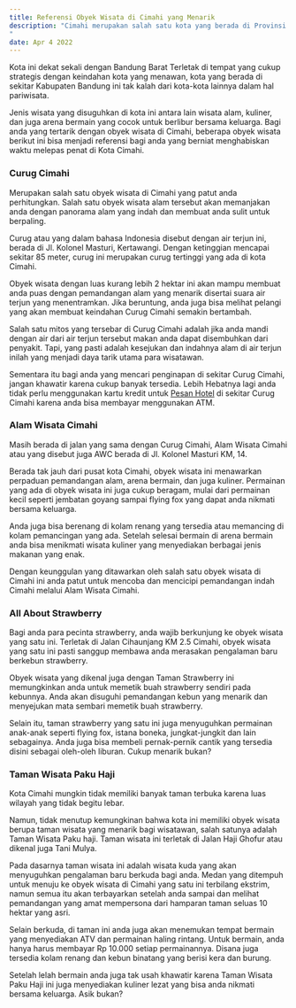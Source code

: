 ```yaml
---
title: Referensi Obyek Wisata di Cimahi yang Menarik
description: "Cimahi merupakan salah satu kota yang berada di Provinsi Jawa Barat yang memiliki banyak obyek wisata yang menjadi tujuan para wisatawan. 
"
date: Apr 4 2022
---
```


Kota ini dekat sekali dengan Bandung Barat Terletak di tempat yang cukup strategis dengan keindahan kota yang menawan, kota yang berada di sekitar Kabupaten Bandung ini tak kalah dari kota-kota lainnya dalam hal pariwisata.

Jenis wisata yang disuguhkan di kota ini antara lain wisata alam, kuliner, dan juga arena bermain yang cocok untuk berlibur bersama keluarga. 
Bagi anda yang tertarik dengan obyek wisata di Cimahi, beberapa obyek wisata berikut ini bisa menjadi referensi bagi anda yang berniat menghabiskan waktu melepas penat di Kota Cimahi.

### Curug Cimahi
Merupakan salah satu obyek wisata di Cimahi yang patut anda perhitungkan. Salah satu obyek wisata alam tersebut akan memanjakan anda dengan panorama alam yang indah dan membuat anda sulit untuk berpaling.

Curug atau yang dalam bahasa Indonesia disebut dengan air terjun ini, berada di Jl. Kolonel Masturi, Kertawangi. Dengan ketinggian mencapai sekitar 85 meter, curug ini merupakan curug tertinggi yang ada di kota Cimahi.

Obyek wisata dengan luas kurang lebih 2 hektar ini akan mampu membuat anda puas dengan pemandangan alam yang menarik disertai suara air terjun yang menentramkan.
Jika beruntung, anda juga bisa melihat pelangi yang akan membuat keindahan Curug Cimahi semakin bertambah.

Salah satu mitos yang tersebar di Curug Cimahi adalah jika anda mandi dengan air dari air terjun tersebut makan anda dapat disembuhkan dari penyakit. 
Tapi, yang pasti adalah kesejukan dan indahnya alam di air terjun inilah yang menjadi daya tarik utama para wisatawan. 

Sementara itu bagi anda yang mencari penginapan di sekitar Curug Cimahi, jangan khawatir karena cukup banyak tersedia. 
Lebih Hebatnya lagi anda tidak perlu menggunakan kartu kredit untuk [Pesan Hotel](https://bookingtogo.com) di sekitar Curug Cimahi karena anda bisa membayar menggunakan ATM.

### Alam Wisata Cimahi
Masih berada di jalan yang sama dengan Curug Cimahi, Alam Wisata Cimahi atau yang disebut juga AWC berada di Jl. Kolonel Masturi KM, 14. 

Berada tak jauh dari pusat kota Cimahi, obyek wisata ini menawarkan perpaduan pemandangan alam, arena bermain, dan juga kuliner. 
Permainan yang ada di obyek wisata ini juga cukup beragam, mulai dari permainan kecil seperti jembatan goyang sampai flying fox yang dapat anda nikmati bersama keluarga.

Anda juga bisa berenang di kolam renang yang tersedia atau memancing di kolam pemancingan yang ada. Setelah selesai bermain di arena bermain anda bisa menikmati wisata kuliner yang menyediakan berbagai jenis makanan yang enak. 

Dengan keunggulan yang ditawarkan oleh salah satu obyek wisata di Cimahi ini anda patut untuk mencoba dan mencicipi pemandangan indah Cimahi melalui Alam Wisata Cimahi. 

### All About Strawberry
Bagi anda para pecinta strawberry, anda wajib berkunjung ke obyek wisata yang satu ini. Terletak di Jalan Cihaunjang KM 2.5 Cimahi, obyek wisata yang satu ini pasti sanggup membawa anda merasakan pengalaman baru berkebun strawberry. 

Obyek wisata yang dikenal juga dengan Taman Strawberry ini memungkinkan anda untuk memetik buah strawberry sendiri pada kebunnya.
Anda akan disuguhi pemandangan kebun yang menarik dan menyejukan mata sembari memetik buah strawberry. 

Selain itu, taman strawberry yang satu ini juga menyuguhkan permainan anak-anak seperti flying fox, istana boneka, jungkat-jungkit dan lain sebagainya. 
Anda juga bisa membeli pernak-pernik cantik yang tersedia disini sebagai oleh-oleh liburan. Cukup menarik bukan?

### Taman Wisata Paku Haji
Kota Cimahi mungkin tidak memiliki banyak taman terbuka karena luas wilayah yang tidak begitu lebar. 

Namun, tidak menutup kemungkinan bahwa kota ini memiliki obyek wisata berupa taman wisata yang menarik bagi wisatawan, salah satunya adalah Taman Wisata Paku haji. Taman wisata ini terletak di Jalan Haji Ghofur atau dikenal juga Tani Mulya.

Pada dasarnya taman wisata ini adalah wisata kuda yang akan menyuguhkan pengalaman baru berkuda bagi anda. 
Medan yang ditempuh untuk menuju ke obyek wisata di Cimahi yang satu ini terbilang ekstrim, namun semua itu akan terbayarkan setelah anda sampai dan melihat pemandangan yang amat mempersona dari hamparan taman seluas 10 hektar yang asri.

Selain berkuda, di taman ini anda juga akan menemukan tempat bermain yang menyediakan ATV dan permainan haling rintang.
Untuk bermain, anda hanya harus membayar Rp 10.000 setiap permainannya. Disana juga tersedia kolam renang dan kebun binatang yang berisi kera dan burung. 

Setelah lelah bermain anda juga tak usah khawatir karena Taman Wisata Paku Haji ini juga menyediakan kuliner lezat yang bisa anda nikmati bersama keluarga. Asik bukan?
